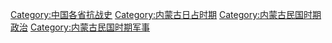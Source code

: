 [[Category:中国各省抗战史|Category:中国各省抗战史]]
[[Category:内蒙古日占时期|Category:内蒙古日占时期]]
[[Category:内蒙古民国时期政治|Category:内蒙古民国时期政治]]
[[Category:内蒙古民国时期军事|Category:内蒙古民国时期军事]]